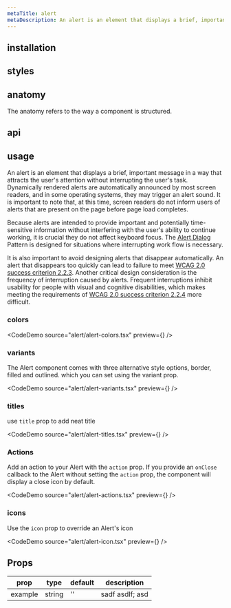 ```yaml
---
metaTitle: alert
metaDescription: An alert is an element that displays a brief, important message in a way that attracts the user's attention without interrupting the user's task.
---
```


<DocHeader
  title="alert"
  description="An alert is an element that displays a brief, important message in a way that attracts the user's attention without interrupting the user's task."
/>

<DocHeaderLinks
  source="https://github.com/7up-charsi/webbo-ui/blob/main/packages/components/alert/src/alert.tsx"
  styles="https://github.com/7up-charsi/webbo-ui/blob/main/packages/core/theme/src/components/alert.ts"
/>

<Separator />

## installation

<Installation package="@webbo-ui/alert" />

## styles

<StylePaths>
  <CodeDemo source="alert/style-paths.txt" language="plaintext" />
</StylePaths>

## anatomy

The anatomy refers to the way a component is structured.

<CodeDemo source="alert/anatomy.html" language="html" />

## api

<ApiLink href="/docs/api/alert" />

## usage

An alert is an element that displays a brief, important message in a way that attracts the user's attention without interrupting the user's task. Dynamically rendered alerts are automatically announced by most screen readers, and in some operating systems, they may trigger an alert sound. It is important to note that, at this time, screen readers do not inform users of alerts that are present on the page before page load completes.

Because alerts are intended to provide important and potentially time-sensitive information without interfering with the user's ability to continue working, it is crucial they do not affect keyboard focus. The [Alert Dialog](/docs/components/alert-dialog) Pattern is designed for situations where interrupting work flow is necessary.

It is also important to avoid designing alerts that disappear automatically. An alert that disappears too quickly can lead to failure to meet [WCAG 2.0 success criterion 2.2.3](https://www.w3.org/TR/UNDERSTANDING-WCAG20/time-limits-no-exceptions.html). Another critical design consideration is the frequency of interruption caused by alerts. Frequent interruptions inhibit usability for people with visual and cognitive disabilities, which makes meeting the requirements of [WCAG 2.0 success criterion 2.2.4](https://www.w3.org/TR/UNDERSTANDING-WCAG20/time-limits-postponed.html) more difficult.

### colors

<CodeDemo source="alert/alert-colors.tsx" preview={<AlertColors />} />

### variants

The Alert component comes with three alternative style options, border, filled and outlined. which you can set using the variant prop.

<CodeDemo source="alert/alert-variants.tsx" preview={<AlertVariants />} />

### titles

use `title` prop to add neat title

<CodeDemo source="alert/alert-titles.tsx" preview={<AlertTitles />} />

### Actions

Add an action to your Alert with the `action` prop.
If you provide an `onClose` callback to the Alert without setting the `action` prop, the component will display a close icon by default.

<CodeDemo source="alert/alert-actions.tsx" preview={<AlertActions />} />

### icons

Use the `icon` prop to override an Alert's icon

<CodeDemo source="alert/alert-icon.tsx" preview={<AlertIcon />} />

## Props

| prop    | type   | default | description     |
| ------- | ------ | ------- | --------------- |
| example | string | ''      | sadf asdlf; asd |

